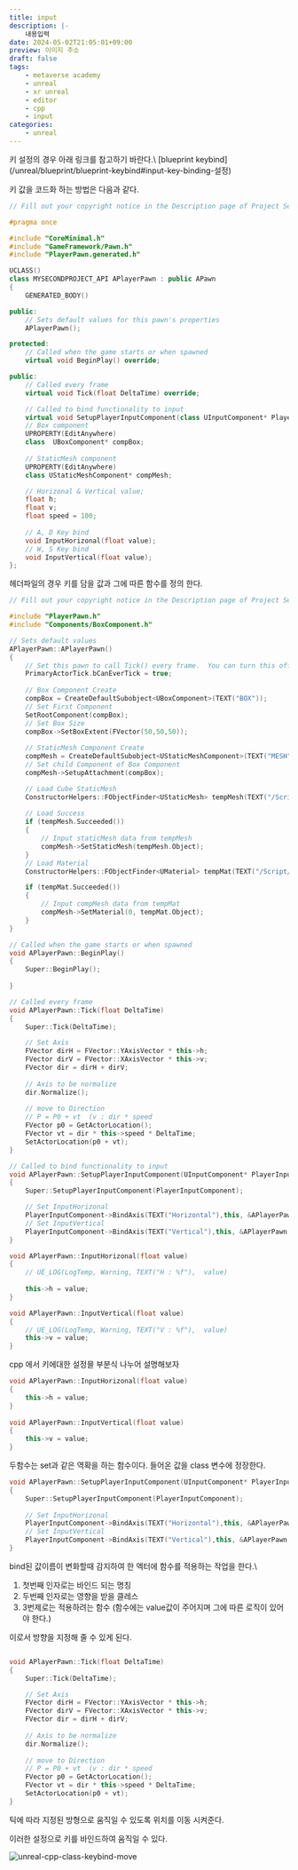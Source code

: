 ```yaml
---
title: input
description: |-
    내용입력
date: 2024-05-02T21:05:01+09:00
preview: 이미지 주소
draft: false
tags:
    - metaverse academy
    - unreal
    - xr unreal
    - editor
    - cpp
    - input
categories:
    - unreal
---
```



<Callout emoji="👾">
키 설정의 경우 아래 링크를 참고하기 바란다.\
[blueprint keybind](/unreal/blueprint/blueprint-keybind#input-key-binding-설정)
</Callout>

키 값을 코드화 하는 방법은 다음과 같다.


```cpp filename="PlayerPawn.h"
// Fill out your copyright notice in the Description page of Project Settings.

#pragma once

#include "CoreMinimal.h"
#include "GameFramework/Pawn.h"
#include "PlayerPawn.generated.h"

UCLASS()
class MYSECONDPROJECT_API APlayerPawn : public APawn
{
	GENERATED_BODY()

public:
	// Sets default values for this pawn's properties
	APlayerPawn();

protected:
	// Called when the game starts or when spawned
	virtual void BeginPlay() override;

public:	
	// Called every frame
	virtual void Tick(float DeltaTime) override;

	// Called to bind functionality to input
	virtual void SetupPlayerInputComponent(class UInputComponent* PlayerInputComponent) override;
    // Box component
    UPROPERTY(EditAnywhere)
    class  UBoxComponent* compBox;
    
    // StaticMesh component
    UPROPERTY(EditAnywhere)
    class UStaticMeshComponent* compMesh;

	// Horizonal & Vertical value;
	float h;
	float v;
	float speed = 100;
	
	// A, D Key bind 
	void InputHorizonal(float value);
	// W, S Key bind
	void InputVertical(float value);
};
```

헤더파일의 경우 키를 담을 값과 그에 따른 함수를 정의 한다.

```cpp filename="PlayerPawn.cpp"
// Fill out your copyright notice in the Description page of Project Settings.

#include "PlayerPawn.h"
#include "Components/BoxComponent.h"

// Sets default values
APlayerPawn::APlayerPawn()
{
 	// Set this pawn to call Tick() every frame.  You can turn this off to improve performance if you don't need it.
	PrimaryActorTick.bCanEverTick = true;
    
    // Box Component Create
    compBox = CreateDefaultSubobject<UBoxComponent>(TEXT("BOX"));
    // Set First Component
    SetRootComponent(compBox);
    // Set Box Size
	compBox->SetBoxExtent(FVector(50,50,50));
	
    // StaticMesh Component Create
    compMesh = CreateDefaultSubobject<UStaticMeshComponent>(TEXT("MESH"));
    // Set child Component of Box Component
	compMesh->SetupAttachment(compBox);

	// Load Cube StaticMesh
	ConstructorHelpers::FObjectFinder<UStaticMesh> tempMesh(TEXT("/Script/Engine.StaticMesh'/Engine/BasicShapes/Cube.Cube'"));
	
	// Load Success
	if (tempMesh.Succeeded())
	{
		// Input staticMesh data from tempMesh
		compMesh->SetStaticMesh(tempMesh.Object);
	}
	// Load Material
	ConstructorHelpers::FObjectFinder<UMaterial> tempMat(TEXT("/Script/Engine.Material'/Engine/BasicShapes/BasicShapeMaterial.BasicShapeMaterial'"));

	if (tempMat.Succeeded())
	{
		// Input compMesh data from tempMat
		compMesh->SetMaterial(0, tempMat.Object);
	}
}

// Called when the game starts or when spawned
void APlayerPawn::BeginPlay()
{
	Super::BeginPlay();
	
}

// Called every frame
void APlayerPawn::Tick(float DeltaTime)
{
	Super::Tick(DeltaTime);

	// Set Axis
	FVector dirH = FVector::YAxisVector * this->h;
	FVector dirV = FVector::XAxisVector * this->v;
	FVector dir = dirH + dirV;
	
	// Axis to be normalize
	dir.Normalize();
	
	// move to Direction
	// P = P0 + vt  (v : dir * speed
	FVector p0 = GetActorLocation();
	FVector vt = dir * this->speed * DeltaTime;
	SetActorLocation(p0 + vt);
}

// Called to bind functionality to input
void APlayerPawn::SetupPlayerInputComponent(UInputComponent* PlayerInputComponent)
{
	Super::SetupPlayerInputComponent(PlayerInputComponent);

	// Set InputHorizonal
	PlayerInputComponent->BindAxis(TEXT("Horizontal"),this, &APlayerPawn::InputHorizonal);
	// Set InputVertical
	PlayerInputComponent->BindAxis(TEXT("Vertical"),this, &APlayerPawn::InputVertical);
}

void APlayerPawn::InputHorizonal(float value)
{
	// UE_LOG(LogTemp, Warning, TEXT("H : %f"),  value)
	
	this->h = value;
}

void APlayerPawn::InputVertical(float value)
{
	// UE_LOG(LogTemp, Warning, TEXT("V : %f"),  value)
	this->v = value;
}
```

cpp 에서 키에대한 설정믈 부분식 나누어 설명해보자

```cpp
void APlayerPawn::InputHorizonal(float value)
{
	this->h = value;
}
 
void APlayerPawn::InputVertical(float value)
{
	this->v = value;
}
```
두함수는 set과 같은 역확을 하는 함수이다. 들어온 값을 class 변수에 정장한다.

```cpp
void APlayerPawn::SetupPlayerInputComponent(UInputComponent* PlayerInputComponent)
{
	Super::SetupPlayerInputComponent(PlayerInputComponent);
 
	// Set InputHorizonal
	PlayerInputComponent->BindAxis(TEXT("Horizontal"),this, &APlayerPawn::InputHorizonal);
	// Set InputVertical
	PlayerInputComponent->BindAxis(TEXT("Vertical"),this, &APlayerPawn::InputVertical);	
}
```

bind된 값이름이 변화할때 감지하여 한 엑터에 함수를 적용하는 작업을 한다.\
1. 첫번째 인자로는 바인드 되는 명칭
2. 두번째 인자로는 영향을 받을 클레스
3. 3번제로는 적용하려는 함수 (함수에는 value값이 주어지며 그에 따른 로직이 있어야 한다.)

이로서 방향을 지정해 줄 수 있게 된다.

```cpp

void APlayerPawn::Tick(float DeltaTime)
{
	Super::Tick(DeltaTime);

	// Set Axis
	FVector dirH = FVector::YAxisVector * this->h;
	FVector dirV = FVector::XAxisVector * this->v;
	FVector dir = dirH + dirV;
	
	// Axis to be normalize
	dir.Normalize();
	
	// move to Direction
	// P = P0 + vt  (v : dir * speed
	FVector p0 = GetActorLocation();
	FVector vt = dir * this->speed * DeltaTime;
	SetActorLocation(p0 + vt);
}
```

틱에 따라 지정된 방형으로 움직일 수 있도록 위치를 이동 시켜준다.

이러한 설정으로 키를 바인드하여 움직일 수 있다.

![unreal-cpp-class-keybind-move](./assets/unreal-cpp-class-keybind-move.gif)